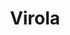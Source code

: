 ---
title: Virola
aka:
  - epeña
  - oo-koo-na
  - paricá
  - nyakwana
family_members:
  - Virola theiodora
  - Virola rufula
  - Virola calophylla
  - Virola elongata
  - Virola calophylloidea
duration_chart_title: Insufflated Duration of Virola theiodora
duration_chart:
  total: 1–3 h
  onset: 1–10m
  coming_up: 5–10m
  plateau: 10–40m
  coming_down: 30–60m
positive_effects: euphoria, empathy, stimulation
neutral_effects: visuals
negative_effects: nausea, muscle tension, confusion, anxiety
dosage_table:
  title: Insufflated Dosage of Dried Virola theiodora Bark Resin
  threshold: 300 mg
  light: 500 mg
  common: 800 mg
  strong: 1.5 g
  heavy: 2.5+ g
--- 